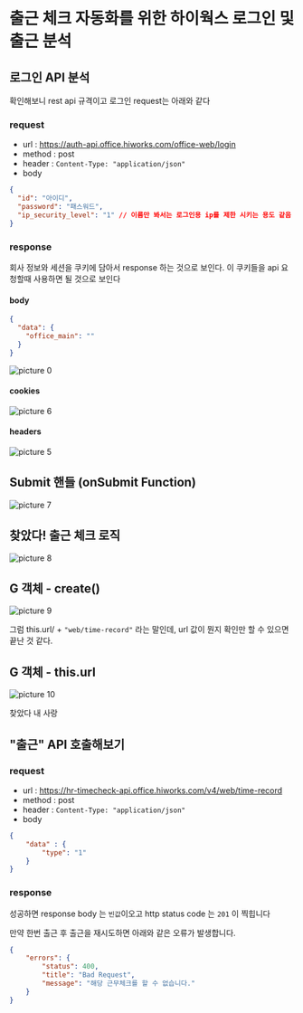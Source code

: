 # 출근 체크 자동화를 위한 하이웍스 로그인 및 출근 분석

## 로그인 API 분석

확인해보니 rest api 규격이고 로그인 request는 아래와 같다

### request

- url : https://auth-api.office.hiworks.com/office-web/login
- method : post
- header : `Content-Type: "application/json"`
- body
```json
{
  "id": "아이디",
  "password": "패스워드",
  "ip_security_level": "1" // 이름만 봐서는 로그인용 ip를 제한 시키는 용도 같음 (회사 ip대역 또는 할당받은 고유ip에서만 로그인 가능하도록 하는 경우에 사용할 듯?)
}
```

### response

회사 정보와 세션을 쿠키에 담아서 response 하는 것으로 보인다.
이 쿠키들을 api 요청할때 사용하면 될 것으로 보인다

#### body

```json
{
  "data": {
    "office_main": ""
  }
}
```

![picture 0](./images/Analysis-of-the-Hiworks-Service-for-Commute-Check-Automation-1694694432942.png)

#### cookies

![picture 6](./images/Analysis-of-the-Hiworks-Service-for-Commute-Check-Automation-1694694774959.png)  

#### headers

![picture 5](./images/Analysis-of-the-Hiworks-Service-for-Commute-Check-Automation-1694694724821.png)  


## Submit 핸들 (onSubmit Function)
![picture 7](./images/Analysis-of-the-Hiworks-Service-for-Commute-Check-Automation-1694695438630.png)  

## 찾았다! 출근 체크 로직

![picture 8](./images/Analysis-of-the-Hiworks-Service-for-Commute-Check-Automation-1694705998887.png)  

## G 객체 - create()

![picture 9](./images/Analysis-of-the-Hiworks-Service-for-Commute-Check-Automation-1694706080914.png)  

그럼 this.url/ + `"web/time-record"` 라는 말인데, url 값이 뭔지 확인만 할 수 있으면 끝난 것 같다.

## G 객체 - this.url

![picture 10](./images/Analysis-of-the-Hiworks-Service-for-Commute-Check-Automation-1694706192269.png)  

찾았다 내 사랑

## "출근" API 호출해보기

### request

- url : https://hr-timecheck-api.office.hiworks.com/v4/web/time-record
- method : post
- header : `Content-Type: "application/json"`
- body
```json
{
    "data" : {
        "type": "1"
    }
}
```

### response

성공하면 response body 는 `빈값`이오고
http status code 는 `201` 이 찍힙니다

만약 한번 출근 후 출근을 재시도하면 아래와 같은 오류가 발생합니다.

```json
{
    "errors": {
        "status": 400,
        "title": "Bad Request",
        "message": "해당 근무체크를 할 수 없습니다."
    }
}
```


